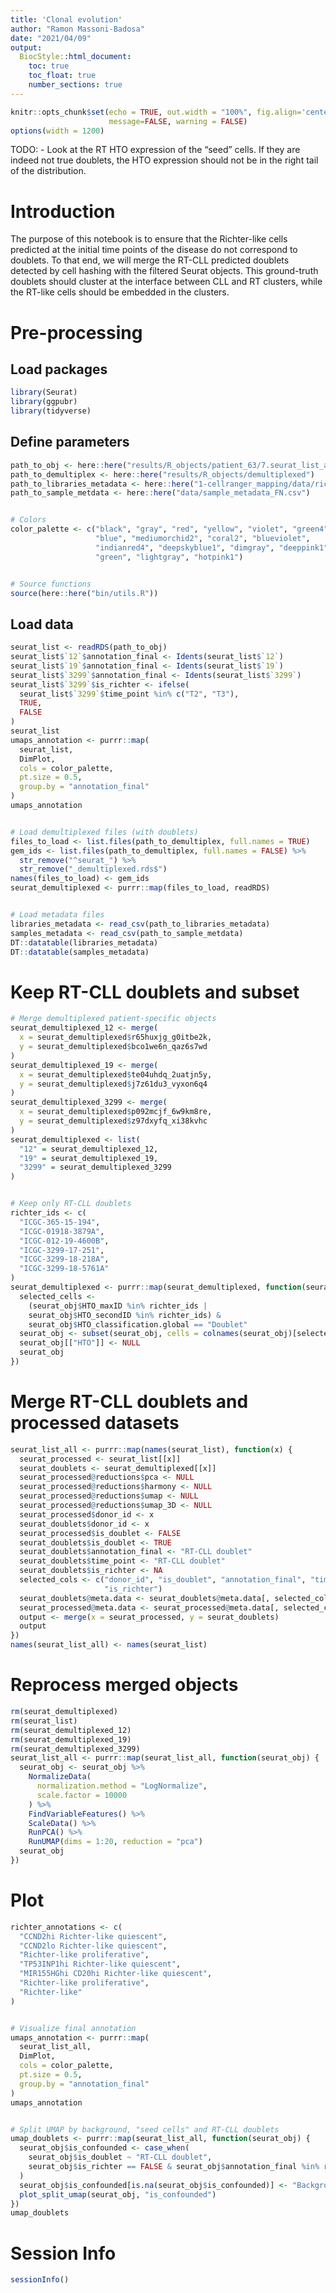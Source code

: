 ```yaml
---
title: 'Clonal evolution'
author: "Ramon Massoni-Badosa"
date: "2021/04/09"
output: 
  BiocStyle::html_document:
    toc: true
    toc_float: true
    number_sections: true
---
```


```r
knitr::opts_chunk$set(echo = TRUE, out.width = "100%", fig.align='center', 
                      message=FALSE, warning = FALSE)
options(width = 1200)
```

TODO:
- Look at the RT HTO expression of the "seed" cells. If they are indeed not true doublets, the HTO expression should not be in the right tail of the distribution.


# Introduction

The purpose of this notebook is to ensure that the Richter-like cells predicted at the initial time points of the disease do not correspond to doublets. To that end, we will merge the RT-CLL predicted doublets detected by cell hashing with the filtered Seurat objects. This ground-truth doublets should cluster at the interface between CLL and RT clusters, while the RT-like cells should be embedded in the clusters.


# Pre-processing

## Load packages

```r
library(Seurat)
library(ggpubr)
library(tidyverse)
```


## Define parameters

```r
path_to_obj <- here::here("results/R_objects/patient_63/7.seurat_list_annotated_reprocessed.rds")
path_to_demultiplex <- here::here("results/R_objects/demultiplexed")
path_to_libraries_metadata <- here::here("1-cellranger_mapping/data/richter_metadata.csv")
path_to_sample_metdata <- here::here("data/sample_metadata_FN.csv")


# Colors
color_palette <- c("black", "gray", "red", "yellow", "violet", "green4",
                   "blue", "mediumorchid2", "coral2", "blueviolet",
                   "indianred4", "deepskyblue1", "dimgray", "deeppink1",
                   "green", "lightgray", "hotpink1")


# Source functions
source(here::here("bin/utils.R"))
```


## Load data

```r
seurat_list <- readRDS(path_to_obj)
seurat_list$`12`$annotation_final <- Idents(seurat_list$`12`)
seurat_list$`19`$annotation_final <- Idents(seurat_list$`19`)
seurat_list$`3299`$annotation_final <- Idents(seurat_list$`3299`)
seurat_list$`3299`$is_richter <- ifelse(
  seurat_list$`3299`$time_point %in% c("T2", "T3"),
  TRUE,
  FALSE
)
seurat_list
umaps_annotation <- purrr::map(
  seurat_list,
  DimPlot,
  cols = color_palette,
  pt.size = 0.5,
  group.by = "annotation_final"
)
umaps_annotation


# Load demultiplexed files (with doublets)
files_to_load <- list.files(path_to_demultiplex, full.names = TRUE)
gem_ids <- list.files(path_to_demultiplex, full.names = FALSE) %>%
  str_remove("^seurat_") %>%
  str_remove("_demultiplexed.rds$")
names(files_to_load) <- gem_ids
seurat_demultiplexed <- purrr::map(files_to_load, readRDS)


# Load metadata files
libraries_metadata <- read_csv(path_to_libraries_metadata)
samples_metadata <- read_csv(path_to_sample_metdata)
DT::datatable(libraries_metadata)
DT::datatable(samples_metadata)
```


# Keep RT-CLL doublets and subset

```r
# Merge demultiplexed patient-specific objects
seurat_demultiplexed_12 <- merge(
  x = seurat_demultiplexed$r65huxjg_g0itbe2k,
  y = seurat_demultiplexed$bco1we6n_qaz6s7wd
)
seurat_demultiplexed_19 <- merge(
  x = seurat_demultiplexed$te04uhdq_2uatjn5y,
  y = seurat_demultiplexed$j7z61du3_vyxon6q4
)
seurat_demultiplexed_3299 <- merge(
  x = seurat_demultiplexed$p092mcjf_6w9km8re,
  y = seurat_demultiplexed$z97dxyfq_xi38kvhc
)
seurat_demultiplexed <- list(
  "12" = seurat_demultiplexed_12,
  "19" = seurat_demultiplexed_19,
  "3299" = seurat_demultiplexed_3299
)


# Keep only RT-CLL doublets
richter_ids <- c(
  "ICGC-365-15-194",
  "ICGC-01918-3879A",
  "ICGC-012-19-4600B",
  "ICGC-3299-17-251",
  "ICGC-3299-18-218A",
  "ICGC-3299-18-5761A"
)
seurat_demultiplexed <- purrr::map(seurat_demultiplexed, function(seurat_obj) {
  selected_cells <- 
    (seurat_obj$HTO_maxID %in% richter_ids |
    seurat_obj$HTO_secondID %in% richter_ids) &
    seurat_obj$HTO_classification.global == "Doublet"
  seurat_obj <- subset(seurat_obj, cells = colnames(seurat_obj)[selected_cells])
  seurat_obj[["HTO"]] <- NULL
  seurat_obj
})
```


# Merge RT-CLL doublets and processed datasets

```r
seurat_list_all <- purrr::map(names(seurat_list), function(x) {
  seurat_processed <- seurat_list[[x]]
  seurat_doublets <- seurat_demultiplexed[[x]]
  seurat_processed@reductions$pca <- NULL
  seurat_processed@reductions$harmony <- NULL
  seurat_processed@reductions$umap <- NULL
  seurat_processed@reductions$umap_3D <- NULL
  seurat_processed$donor_id <- x
  seurat_doublets$donor_id <- x
  seurat_processed$is_doublet <- FALSE
  seurat_doublets$is_doublet <- TRUE
  seurat_doublets$annotation_final <- "RT-CLL doublet"
  seurat_doublets$time_point <- "RT-CLL doublet"
  seurat_doublets$is_richter <- NA
  selected_cols <- c("donor_id", "is_doublet", "annotation_final", "time_point",
                     "is_richter")
  seurat_doublets@meta.data <- seurat_doublets@meta.data[, selected_cols]
  seurat_processed@meta.data <- seurat_processed@meta.data[, selected_cols]
  output <- merge(x = seurat_processed, y = seurat_doublets)
  output
})
names(seurat_list_all) <- names(seurat_list)
```


# Reprocess merged objects

```r
rm(seurat_demultiplexed)
rm(seurat_list)
rm(seurat_demultiplexed_12)
rm(seurat_demultiplexed_19)
rm(seurat_demultiplexed_3299)
seurat_list_all <- purrr::map(seurat_list_all, function(seurat_obj) {
  seurat_obj <- seurat_obj %>%
    NormalizeData(
      normalization.method = "LogNormalize",
      scale.factor = 10000
    ) %>% 
    FindVariableFeatures() %>%
    ScaleData() %>%
    RunPCA() %>%
    RunUMAP(dims = 1:20, reduction = "pca")
  seurat_obj
})
```


# Plot

```r
richter_annotations <- c(
  "CCND2hi Richter-like quiescent",
  "CCND2lo Richter-like quiescent",
  "Richter-like proliferative",
  "TP53INP1hi Richter-like quiescent",
  "MIR155HGhi CD20hi Richter-like quiescent",
  "Richter-like proliferative",
  "Richter-like"
)


# Visualize final annotation
umaps_annotation <- purrr::map(
  seurat_list_all,
  DimPlot,
  cols = color_palette,
  pt.size = 0.5,
  group.by = "annotation_final"
)
umaps_annotation


# Split UMAP by background, "seed cells" and RT-CLL doublets
umap_doublets <- purrr::map(seurat_list_all, function(seurat_obj) {
  seurat_obj$is_confounded <- case_when(
    seurat_obj$is_doublet ~ "RT-CLL doublet",
    seurat_obj$is_richter == FALSE & seurat_obj$annotation_final %in% richter_annotations ~ "RT seed cells"
  )
  seurat_obj$is_confounded[is.na(seurat_obj$is_confounded)] <- "Background"
  plot_split_umap(seurat_obj, "is_confounded")
})
umap_doublets
```


# Session Info

```r
sessionInfo()
```

